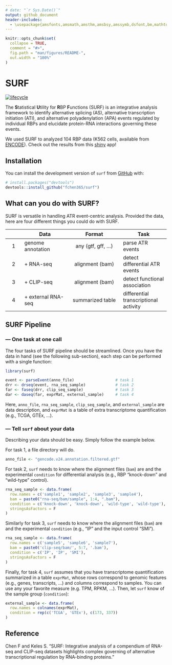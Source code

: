 ```yaml
---
# date: "`r Sys.Date()`"
output: github_document
header-includes:
  - \usepackage{amsfonts,amsmath,amsthm,amsbsy,amssymb,dsfont,bm,mathtools,mathalfa}
---
```


<!-- README.md is generated from README.Rmd. Please edit that file -->

```r
knitr::opts_chunk$set(
  collapse = TRUE,
  comment = "#>",
  fig.path = "man/figures/README-",
  out.width = "100%"
)
```

# SURF 

<!-- badges: start -->
[![lifecycle](https://img.shields.io/badge/lifecycle-experimental-orange.svg)](https://www.tidyverse.org/lifecycle/#experimental)
<!-- badges: end -->

The **S**tatistical **U**tility for **R**BP **F**unctions (SURF) is an integrative analysis framework to identify alternative splicing (AS), alternative transcription initiation (ATI), and alternative polyadenylation (APA) events regulated by individual RBPs and elucidate protein-RNA interactions governing these events. 

We used SURF to analyzed 104 RBP data (K562 cells, available from [ENCODE](https://www.encodeproject.org)). Check out the results from this [shiny](http://www.statlab.wisc.edu/shiny/surf/) app!

## Installation

<!-- You can install the released version of `surf` from [CRAN](https://CRAN.R-project.org) with: -->
<!-- ``` r -->
<!-- install.packages("surf") -->
<!-- ``` -->

You can install the development version of `surf` from [GitHub](https://github.com/) with:

``` r
# install.packages("devtools")
devtools::install_github("fchen365/surf")
```

## What can you do with SURF? 
SURF is versatile in handling ATR event-centric analysis. Provided the data, here are four different things you could do with SURF.

|  | Data | Format | Task |
| :---: | ------------- | :-------------: | ------------- |
| 1 | genome annotation | any (gtf, gff, ...) | parse ATR events |
| 2 | + RNA-seq | alignment (bam) | detect differential ATR events |
| 3 | + CLIP-seq | alignment (bam) | detect functional association |
| 4 | + external RNA-seq | summarized table | differential transcriptional activity |

## SURF Pipeline

### --- One task at one call

The four tasks of SURF pipeline should be streamlined. 
Once you have the data in hand (see the following sub-section), each step can be performed with a single function:

```r
library(surf)

event <- parseEvent(anno_file)                  # task 1
drr <- drseq(event, rna_seq_sample)             # task 2
far <- faseq(drr, clip_seq_sample)              # task 3
dar <- daseq(far, exprMat, external_sample)     # task 4
```

Here, `anno_file`, `rna_seq_sample`, `clip_seq_sample`, and `external_sample` are data description, and `exprMat` is a table of extra transcriptome quantification (e.g., TCGA, GTEx, ...).

### --- Tell `surf` about your data

Describing your data should be easy. Simply follow the example below.

For task 1, a file directory will do.
```r
anno_file <- "gencode.v24.annotation.filtered.gtf"
```

For task 2, `surf` needs to know where the alignment files (`bam`) are and the experimental `condition` for differential analysis (e.g., RBP "knock-down" and "wild-type" control). 
```r
rna_seq_sample <- data.frame(
  row.names = c('sample1', 'sample2', 'sample3', 'sample4'),
  bam = paste0("rna-seq/bam/sample", 1:4, ".bam"),
  condition = c('knock-down', 'knock-down', 'wild-type', 'wild-type'),
  stringsAsFactors = F
) 
```

Similarly for task 3, `surf` needs to know where the alignment files (`bam`) are and the experimental `condition` (e.g., "IP" and the input control "SMI"). 
```r
rna_seq_sample <- data.frame(
  row.names = c('sample5', 'sample6', 'sample7'),
  bam = paste0('clip-seq/bam/', 5:7, '.bam'),
  condition = c('IP', 'IP', 'SMI'),
  stringsAsFactors = F
)
```

Finally, for task 4, `surf` assumes that you have transcriptome quantification summarized in a table `exprMat`, whose rows correspond to genomic features (e.g., genes, transcripts, ...) and columns correspond to samples. You can use any your favorite measure (e.g. TPM, RPKM, ...). Then, let `surf` know of the sample group (`condition`):
```r
external_sample <- data.frame(
  row.names = colnames(exprMat),
  condition = rep(c('TCGA', 'GTEx'), c(173, 337))
)
```

## Reference

Chen F and Keles S. "SURF: Integrative analysis of a compendium of RNA-seq and CLIP-seq datasets highlights complex governing of alternative transcriptional regulation by RNA-binding proteins."

